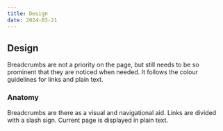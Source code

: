 ```yaml
---
title: Design
date: 2024-03-21
---
```


## Design
Breadcrumbs are not a priority on the page, but still needs to be so prominent that they are noticed when needed. It follows the colour guidelines for links and plain text.

### Anatomy
Breadcrumbs are there as a visual and navigational aid. Links are divided with a slash sign. Current page is displayed in plain text. 

<Figma node="1140-3582" caption="The anatomy of breadcrumbs" />